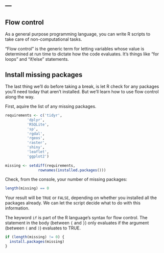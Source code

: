 ---
---

## Flow control

As a general purpose programming language, you can write R scripts to take care of non-computational tasks.

"Flow control" is the generic term for letting variables whose value is determined at run time to dictate how the code evaluates. It's things like "for loops" and "if/else" statements.

<!--split-->

## Install missing packages

The last thing we'll do before taking a break, is let R check for any packages you'll need today that aren't installed. But we'll learn how to use flow control along the way.

First, aquire the list of any missing packages.

```r
requirements <- c('tidyr',
		  'dplyr',
		  'RSQLite',
		  'sp',
		  'rgdal',
		  'rgeos',
		  'raster',
		  'shiny',
		  'leaflet',
		  'ggplot2')
		  
missing <- setdiff(requirements,
	           rownames(installed.packages()))
```

<!--split-->

Check, from the console, your number of missing packages:

```r
length(missing) == 0
```

Your result will be `TRUE` or `FALSE`, depending on whether you installed all the packages already. We can let the script decide what to do with this information.

<!--split-->

The keyword `if` is part of the R language's syntax for flow control. The statement in the body (between `{` and `}`) only evaluates if the argument (between `(` and `)`) evaluates to TRUE.

```r
if (length(missing) != 0) {
  install.packages(missing)
}
```
